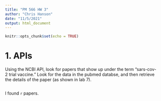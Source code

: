 ```yaml
---
title: "PM 566 HW 3"
author: "Chris Hanson"
date: "11/5/2021"
output: html_document
---
```


```r
knitr::opts_chunk$set(echo = TRUE)
```

# 1. APIs

Using the NCBI API, look for papers that show up under the term "sars-cov-2 trial vaccine." Look for the data in the pubmed databse, and then retrieve the details of the paper (as shown in lab 7). 

```r

```

I found `r` papers.
